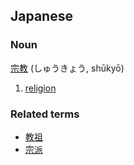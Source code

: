 ==Japanese==
===Noun===
[[宗]][[教]] (しゅうきょう, shūkyō)

# [[religion]]

===Related terms===
*[[教祖]]
*[[宗派]]